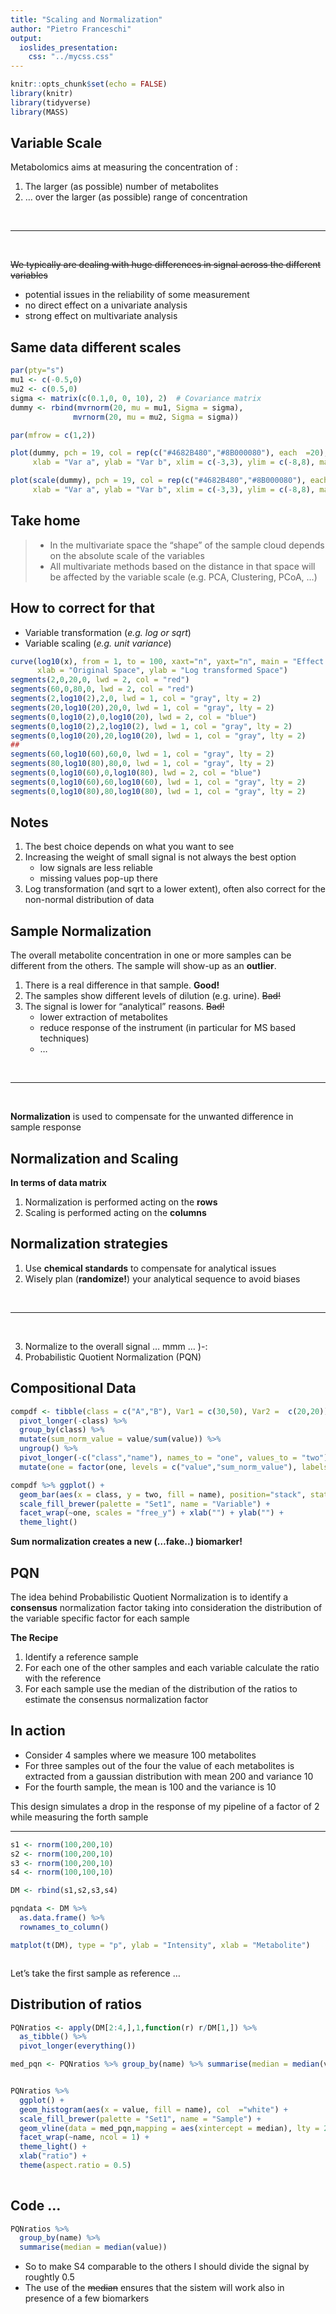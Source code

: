 ```yaml
---
title: "Scaling and Normalization"
author: "Pietro Franceschi"
output: 
  ioslides_presentation:
    css: "../mycss.css"
---
```


```r
knitr::opts_chunk$set(echo = FALSE)
library(knitr)
library(tidyverse)
library(MASS)
```


## Variable Scale

Metabolomics aims at measuring the concentration of :

1. The larger (as possible) number of metabolites 
2. ... over the larger (as possible) range of concentration

<br>
<hr>
<br>

~~We typically are dealing with huge differences in signal across the different variables~~

- potential issues in the reliability of some measurement
- no direct effect on a univariate analysis 
- strong effect on multivariate analysis 

## Same data different scales

```r
par(pty="s")
mu1 <- c(-0.5,0)
mu2 <- c(0.5,0)
sigma <- matrix(c(0.1,0, 0, 10), 2)  # Covariance matrix
dummy <- rbind(mvrnorm(20, mu = mu1, Sigma = sigma),
              mvrnorm(20, mu = mu2, Sigma = sigma))

par(mfrow = c(1,2))

plot(dummy, pch = 19, col = rep(c("#4682B480","#8B000080"), each  =20), 
     xlab = "Var a", ylab = "Var b", xlim = c(-3,3), ylim = c(-8,8), main = "Larger variability in var b")

plot(scale(dummy), pch = 19, col = rep(c("#4682B480","#8B000080"), each  =20), 
     xlab = "Var a", ylab = "Var b", xlim = c(-3,3), ylim = c(-8,8), main = "Larger variability in var a")


```


## Take home {#notes}

> - In the multivariate space the "shape" of the sample cloud depends on the absolute scale of the variables
> - All multivariate methods based on the distance in that space will be affected by the variable scale (e.g. PCA, Clustering, PCoA, ...)

## How to correct for that

- Variable transformation (_e.g. log or sqrt_)
- Variable scaling (_e.g. unit variance_)


```r
curve(log10(x), from = 1, to = 100, xaxt="n", yaxt="n", main = "Effect of log transformation", 
      xlab = "Original Space", ylab = "Log transformed Space") 
segments(2,0,20,0, lwd = 2, col = "red")
segments(60,0,80,0, lwd = 2, col = "red")
segments(2,log10(2),2,0, lwd = 1, col = "gray", lty = 2)
segments(20,log10(20),20,0, lwd = 1, col = "gray", lty = 2)
segments(0,log10(2),0,log10(20), lwd = 2, col = "blue")
segments(0,log10(2),2,log10(2), lwd = 1, col = "gray", lty = 2)
segments(0,log10(20),20,log10(20), lwd = 1, col = "gray", lty = 2)
## 
segments(60,log10(60),60,0, lwd = 1, col = "gray", lty = 2)
segments(80,log10(80),80,0, lwd = 1, col = "gray", lty = 2)
segments(0,log10(60),0,log10(80), lwd = 2, col = "blue")
segments(0,log10(60),60,log10(60), lwd = 1, col = "gray", lty = 2)
segments(0,log10(80),80,log10(80), lwd = 1, col = "gray", lty = 2)
```

## Notes {#notes .build}

1. The best choice depends on what you want to see
2. Increasing the weight of small signal is not always the best option 
   * low signals are less reliable
   * missing values pop-up there
3. Log transformation (and sqrt to a lower extent), often also correct for the non-normal distribution of data

                                            

## Sample Normalization {.smaller}

The overall metabolite concentration in one or more samples can be different from the others. The sample will show-up as an __outlier__.

 1. There is a real difference in that sample. **Good!**
 2. The samples show different levels of dilution (e.g. urine). ~~Bad!~~
 4. The signal is lower for "analytical" reasons. ~~Bad!~~
    - lower extraction of metabolites
    - reduce response of the instrument (in particular for MS based techniques)
     - ...

<br>
<hr>
<br>

**Normalization** is used to compensate for the unwanted difference in sample response

## Normalization and Scaling

**In terms of data matrix**

1. Normalization is performed acting on the **rows**
3. Scaling is performed acting on the **columns**


## Normalization strategies

1. Use **chemical standards** to compensate for analytical issues
2. Wisely plan (**randomize!**) your analytical sequence to avoid biases

<br>
<hr>
<br>

3. Normalize to the overall signal ... mmm   ... )-:
4. Probabilistic Quotient Normalization (PQN)


## Compositional Data

```r
compdf <- tibble(class = c("A","B"), Var1 = c(30,50), Var2 =  c(20,20)) %>% 
  pivot_longer(-class) %>%
  group_by(class) %>% 
  mutate(sum_norm_value = value/sum(value)) %>% 
  ungroup() %>% 
  pivot_longer(-c("class","name"), names_to = "one", values_to = "two") %>% 
  mutate(one = factor(one, levels = c("value","sum_norm_value"), labels = c("Raw data","Sum Normalized")))

compdf %>% ggplot() + 
  geom_bar(aes(x = class, y = two, fill = name), position="stack", stat="identity") + 
  scale_fill_brewer(palette = "Set1", name = "Variable") + 
  facet_wrap(~one, scales = "free_y") + xlab("") + ylab("") + 
  theme_light()

```

**Sum normalization creates a new (...fake..) biomarker!**

## PQN

The idea behind Probabilistic Quotient Normalization is to identify a __consensus__ normalization factor taking into consideration the distribution of the variable specific factor for each sample

**The Recipe**

1. Identify a reference sample
2. For each one of the other samples and each variable calculate the ratio with the reference
3. For each sample use the median of the distribution of the ratios to estimate the consensus normalization factor


## In action

* Consider 4 samples where we measure 100 metabolites
* For three samples out of the four the value of each metabolites is extracted from a gaussian distribution with mean 200 and variance 10
* For the fourth sample, the mean is 100 and the variance is 10

This design simulates a drop in the response of my pipeline of a factor of 2 while measuring the forth sample

---


```r
s1 <- rnorm(100,200,10)
s2 <- rnorm(100,200,10)
s3 <- rnorm(100,200,10)
s4 <- rnorm(100,100,10)

DM <- rbind(s1,s2,s3,s4)

pqndata <- DM %>% 
  as.data.frame() %>% 
  rownames_to_column()

matplot(t(DM), type = "p", ylab = "Intensity", xlab = "Metabolite")



```

Let's take the first sample as reference ...

## Distribution of ratios

```r
PQNratios <- apply(DM[2:4,],1,function(r) r/DM[1,]) %>% 
  as_tibble() %>% 
  pivot_longer(everything()) 

med_pqn <- PQNratios %>% group_by(name) %>% summarise(median = median(value))


PQNratios %>% 
  ggplot() + 
  geom_histogram(aes(x = value, fill = name), col  ="white") + 
  scale_fill_brewer(palette = "Set1", name = "Sample") + 
  geom_vline(data = med_pqn,mapping = aes(xintercept = median), lty = 2) + 
  facet_wrap(~name, ncol = 1) + 
  theme_light() + 
  xlab("ratio") + 
  theme(aspect.ratio = 0.5)
 

```


## Code ...

```r
PQNratios %>% 
  group_by(name) %>% 
  summarise(median = median(value))
```

* So to make S4 comparable to the others I should divide the signal by roughtly 0.5
* The use of the ~~median~~ ensures that the sistem will work also in presence of a few biomarkers


























